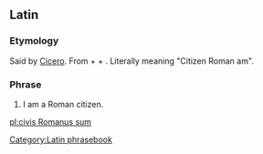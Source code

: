 ==Latin==
{{wikipedia}}
===Etymology===
Said by [[w:en:Cicero|Cicero]]. From {{term|civis|cīvis|a citizen|lang=la}} + {{term|Romanus|Rōmānus|Roman|lang=la}} + {{term|sum||I am|lang=la}}. Literally meaning "Citizen Roman am".

===Phrase===
{{infl|la|phrase|head=[[civis#Latin|cīvis]] [[Romanus#Latin|Rōmānus]] [[sum#Latin|sum]]}}

# I am a Roman citizen.

[[Category:Latin phrasebook]]

[[pl:civis Romanus sum]]